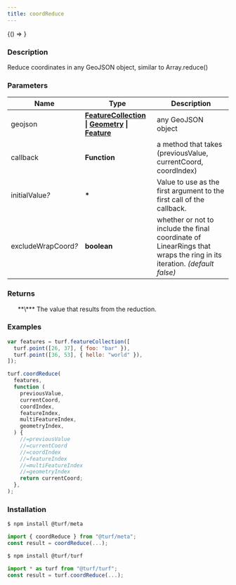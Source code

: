```yaml
---
title: coordReduce
---
```



<!-- Expose turf as global var for experimenting in the browser console -->

<BrowserOnly>{() => <WindowTurfGlobal turf={turf} />}</BrowserOnly>

### Description

Reduce coordinates in any GeoJSON object, similar to Array.reduce()

### Parameters

| Name                     | Type                                                                                                                                                                                                  | Description                                                                                                           |
| ------------------------ | ----------------------------------------------------------------------------------------------------------------------------------------------------------------------------------------------------- | --------------------------------------------------------------------------------------------------------------------- |
| geojson                  | **[FeatureCollection](https://tools.ietf.org/html/rfc7946#section-3.3) \| [Geometry](https://tools.ietf.org/html/rfc7946#section-3.1) \| [Feature](https://tools.ietf.org/html/rfc7946#section-3.2)** | any GeoJSON object                                                                                                    |
| callback                 | **Function**                                                                                                                                                                                          | a method that takes (previousValue, currentCoord, coordIndex)                                                         |
| initialValue<i>?</i>     | **\***                                                                                                                                                                                                | Value to use as the first argument to the first call of the callback.                                                 |
| excludeWrapCoord<i>?</i> | **boolean**                                                                                                                                                                                           | whether or not to include the final coordinate of LinearRings that wraps the ring in its iteration. _(default false)_ |

### Returns

<ul>
  **\*** The value that results from the reduction.

</ul>

### Examples

```javascript
var features = turf.featureCollection([
  turf.point([26, 37], { foo: "bar" }),
  turf.point([36, 53], { hello: "world" }),
]);

turf.coordReduce(
  features,
  function (
    previousValue,
    currentCoord,
    coordIndex,
    featureIndex,
    multiFeatureIndex,
    geometryIndex,
  ) {
    //=previousValue
    //=currentCoord
    //=coordIndex
    //=featureIndex
    //=multiFeatureIndex
    //=geometryIndex
    return currentCoord;
  },
);
```

### Installation

```javascript
$ npm install @turf/meta

import { coordReduce } from "@turf/meta";
const result = coordReduce(...);
```

```javascript
$ npm install @turf/turf

import * as turf from "@turf/turf";
const result = turf.coordReduce(...);
```
